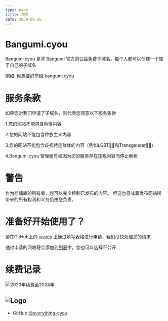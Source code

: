 ```yaml
---
type: page
title: 首页
date: 2030-06-26
---
```



# Bangumi.cyou

Bangumi.cyou 是非 Bangumi 官方的公益免费子域名，每个人都可以创建一个属于自己的子域名

例如: 你想要的前缀.bangumi.cyou

# 服务条款
如果您对我们申请了子域名，则代表您同意以下服务条款

1.您的网站不能包含色情内容

2.您的网站不能包含种族主义内容

3.您的网站不能包含歧视特定群体的内容（例如LGBT🏳️‍🌈和Transgender🏳️‍⚧️）

4.Bangumi.cyou 管理组有权因为您的服务存在违规内容而停止解析

# 警告
作为存储库的所有者，您可以完全控制已发布的内容。 但这也意味着发布网站所带来的所有权利和义务仍由您负责。

# 准备好开始使用了？
请在GitHub上的 [issues](https://github.com/everything-cyou/bangumidotcyou/issues) 上通过填写表格进行申请，我们尽快处理您的请求

通过申请的网站将会添加到[列表](https://www.bangumi.cyou/websites)中，您也可以选择不公开

# 续费记录
<Image
  src="/images/2023-01-26 02.26.15.jpg"
  alt="2023年续费至2024年"
  width={270}
  height={480}
  priority
/>

<Image
  src="/images/Bangumi.png"
  alt="Logo"
  width={135}
  height={35}
  priority
/>
---

- GitHub [@everything-cyou](https://github.com/everything-cyou/bangumidotcyou)
